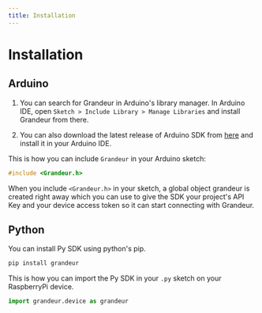 ```yaml
---
title: Installation
---
```

# Installation

## Arduino

1. You can search for Grandeur in Arduino's library manager. In Arduino IDE, open `Sketch > Include Library > Manage Libraries` and install Grandeur from there.

2. You can also download the latest release of Arduino SDK from [here](https://github.com/grandeurdev/arduino-sdk/releases/tag/1.0.6) and install it in your Arduino IDE.

This is how you can include `Grandeur` in your Arduino sketch:

```cpp
#include <Grandeur.h>
```

When you include `<Grandeur.h>` in your sketch, a global object grandeur is created right away which you can use to give the SDK your project's API Key and your device access token so it can start connecting with Grandeur.

## Python

You can install Py SDK using python's pip.

```bash
pip install grandeur
```

This is how you can import the Py SDK in your `.py` sketch on your RaspberryPi device.

```py
import grandeur.device as grandeur
```